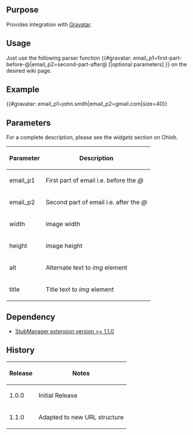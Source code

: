 {{Extension
|name        = Gravatar
|status      = beta
|author      = [[user:jldupont|Jean-Lou Dupont]]
|image       =
|version     = 1.1.0
|update      =
|mediawiki   = 1.11, 1.12
|download    = [http://mediawiki.googlecode.com/svn/tags/Gravatar/ SVN]
|readme      =
|changelog   = See SVN ($Id: Gravatar.doc.wikitext 1015 2008-04-10 23:31:38Z jeanlou.dupont $)
|description = Provides integration with [http://site.gravatar.com/ Gravatar].
|parameters  =
|rights      =
|example     =
}}
== Purpose ==
Provides integration with [http://site.gravatar.com/ Gravatar].

== Usage ==
Just use the following parser function <nowiki>{{#gravatar: email_p1=first-part-before-@|email_p2=second-part-after@ [|optional parameters] }}</nowiki> on the desired wiki page.

== Example ==
<nowiki>{{#gravatar: email_p1=john.smith|email_p2=gmail.com|size=40}}</nowiki>

== Parameters ==
For a complete description, please see the ''widgets'' section on Ohloh.
{|border=1 class='sortable'
! Parameter !! Description
|-
| email_p1  || First part of email i.e. before the ''@''
|-
| email_p2  || Second part of email i.e. after the ''@''
|-
| width     || image width
|-
| height    || image height
|-
| alt		|| Alternate text to ''img'' element
|-
| title		|| Title text to ''img'' element
|}

<!--{{
== Example ==
[[{{FULLPAGENAMEE}}/Tests]]
}}-->

== Dependency ==
* [[Extension:StubManager|StubManager extension version >= 1.1.0 ]]
{{Pear|Gravatar}}

== History ==
{|class=datatable
! Release !! Notes
|-
| 1.0.0 || Initial Release
|-
| 1.1.0 || Adapted to new URL structure
|}
